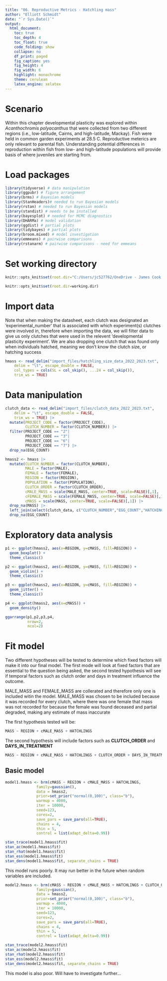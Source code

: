 ```yaml
---
title: "06. Reproductive Metrics - Hatchling mass"
author: "Elliott Schmidt"
date: "`r Sys.Date()`"
output: 
  html_document: 
    toc: true  
    toc_depth: 4
    toc_float: true
    code_folding: show
    collapse: no
    df_print: paged
    fig_caption: yes
    fig_height: 4
    fig_width: 6
    highlight: monochrome
    theme: cerulean
    latex_engine: xelatex
--- 
```


# Scenario 

Within this chapter developmental plasticity was explored within _Acanthochromis polyacanthus_ that were collected from two different regions (i.e., low-latitude, Cairns, and high-latitude, Mackay). Fish were held in common garden experiments at 28.5 C. Reproductive meterics are only relevant to parental fish. Understanding potential differences in reproduction within fish from low- and high-latitude populations will provide basis of where juveniles are starting from. 

# Load packages 

```r
library(tidyverse) # data manipulation
library(ggpubr) # figure arrangement 
library(brms) # Bayesian models
library(StanHeaders)# needed to run Bayesian models
library(rstan) # needed to run Bayesian models
library(standist) # needs to be installed 
library(bayesplot) # needed for MCMC diagnostics 
library(DHARMa) # model validation 
library(ggdist) # partial plots 
library(tidybayes) # partial plots 
library(broom.mixed) # model investigation
library(emmeans) # pairwise comparisons
library(rstanarm) # pairwise comparisons - need for emmeans
```

# Set working directory 

```r
knitr::opts_knit$set(root.dir="C:/Users/jc527762/OneDrive - James Cook University/PhD dissertation/Data/Chapter4_Latitude")
``` 

```r
knitr::opts_knit$set(root.dir=working.dir)
```

# Import data 

Note that when making the datasheet, each clutch was designated an 'experimental_number' that is associated with which experiment(s) clutches were involved in, therefore when importing the data, we will filter data to give us only clutches that were used in the relevent 'developmental plasticity experiment'. We are also dropping one clutch that was found only when individuals hatched, meaning we don't know the clutch size, or hatching success

```r
hmass <- read_delim("import_files/hatchling_size_data_2022_2023.txt", 
    delim = "\t", escape_double = FALSE, 
    col_types = cols(SL = col_skip(), ...24 = col_skip()), 
    trim_ws = TRUE)
```  

# Data manipulation 

```r
clutch_data <- read_delim("import_files/clutch_data_2022_2023.txt", 
    delim = "\t", escape_double = FALSE, 
    trim_ws = TRUE) |> 
  mutate(PROJECT_CODE = factor(PROJECT_CODE), 
         CLUTCH_NUMBER = factor(CLUTCH_NUMBER)) |>
  filter(PROJECT_CODE == "2"| 
         PROJECT_CODE == "3"|
         PROJECT_CODE == "6"|
         PROJECT_CODE == "7") |> 
  drop_na(EGG_COUNT)

hmass2 <- hmass |> 
  mutate(CLUTCH_NUMBER = factor(CLUTCH_NUMBER), 
         MALE = factor(MALE), 
         FEMALE = factor(FEMALE), 
         REGION = factor(REGION), 
         POPULATION = factor(POPULATION),
         CLUTCH_ORDER = factor(CLUTCH_ORDER),
         cMALE_MASS = scale(MALE_MASS, center=TRUE, scale=FALSE)[,1], 
         cFEMALE_MASS = scale(FEMALE_MASS, center=TRUE, scale=FALSE)[,1], 
         cMASS = scale(MASS, center=TRUE, scale=FALSE)[,1]) |> 
  drop_na(MASS) |> 
  left_join(select(clutch_data, c("CLUTCH_NUMBER","EGG_COUNT","HATCHING_SUCCESS","HATCHLINGS")), by="CLUTCH_NUMBER") |> 
  drop_na(EGG_COUNT) 


```  

# Exploratory data analysis 

```r
p1 <- ggplot(hmass2, aes(x=REGION, y=cMASS, fill=REGION)) + 
  geom_boxplot() + 
  theme_classic() 

p2 <- ggplot(hmass2, aes(x=REGION, y=cMASS, fill=REGION)) + 
  geom_violin() + 
  theme_classic()  

p3 <- ggplot(hmass2, aes(x=REGION, y=cMASS, fill=REGION)) + 
  geom_jitter() + 
  theme_classic()  

p4 <- ggplot(hmass2, aes(x=cMASS)) + 
  geom_density()

ggarrange(p1,p2,p3,p4, 
          nrow=2, 
          ncol=2)
```

# Fit model 

Two different hypotheses will be tested to determine which fixed factors will make it into our final model. The first mode will look at fixed factors that are essential to the question being asked, the second tested hypothesis will see if temporal factors such as clutch order and days in treatment influence the outcome. 

MALE_MASS and FEMALE_MASS are collerated and therefore only one is included witin the model. MALE_MASS was chosen to be included because it was recorded for every clutch, where there was one female that mass was not recorded for because the female was found deceased and partial degraded, making any estimate of mass inaccurate

The first hypothesis tested will be: 

```r
MASS ~ REGION + cMALE_MASS + HATCHLINGS
```

The second hypothesis will include factors such as **CLUTCH_ORDER** and **DAYS_IN_TREATMENT** 

```r
MASS ~ REGION + cMALE_MASS + HATCHLINGS + CLUTCH_ORDER + DAYS_IN_TREATMENT
``` 

## Basic model

```r
model1.hmass <- brm(cMASS ~ REGION + cMALE_MASS + HATCHLINGS, 
              family=gaussian(),
              data = hmass2, 
              prior=set_prior("normal(0,100)", class="b"),
              warmup = 4000, 
              iter = 10000,
              seed=123, 
              cores=2, 
              save_pars = save_pars(all=TRUE),  
              chains = 4, 
              thin = 5, 
              control = list(adapt_delta=0.99))
```

```r
stan_trace(model1.hmass$fit)
stan_ac(model1.hmass$fit) 
stan_rhat(model1.hmass$fit) 
stan_ess(model1.hmass$fit)
stan_dens(model1.hmass$fit, separate_chains = TRUE)
```

This model runs poorly. It may run better in the future when random variables are included. 

```r
model2.hmass <- brm(cMASS ~ REGION + cMALE_MASS + HATCHLINGS + CLUTCH_ORDER + DAYS_IN_TREATMENT, 
              family=gaussian(),
              data = hmass2, 
              prior=set_prior("normal(0,100)", class="b"),
              warmup = 4000, 
              iter = 10000,
              seed=123, 
              cores=2, 
              save_pars = save_pars(all=TRUE),  
              chains = 4, 
              thin = 5, 
              control = list(adapt_delta=0.99))
```

```r
stan_trace(model2.hmass$fit)
stan_ac(model2.hmass$fit) 
stan_rhat(model2.hmass$fit) 
stan_ess(model2.hmass$fit)
stan_dens(model2.hmass$fit, separate_chains = TRUE)
```

This model is also poor. Will have to investigate further...